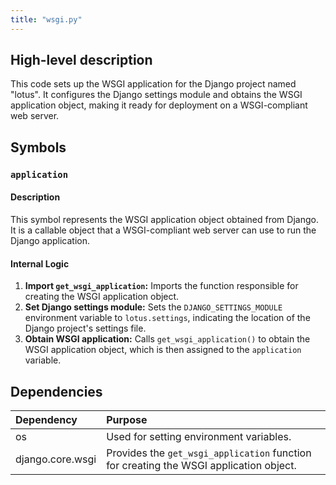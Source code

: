 ```yaml
---
title: "wsgi.py"
---
```


## High-level description
This code sets up the WSGI application for the Django project named "lotus". It configures the Django settings module and obtains the WSGI application object, making it ready for deployment on a WSGI-compliant web server.

## Symbols

### `application`
#### Description
This symbol represents the WSGI application object obtained from Django. It is a callable object that a WSGI-compliant web server can use to run the Django application.

#### Internal Logic
1. **Import `get_wsgi_application`:** Imports the function responsible for creating the WSGI application object.
2. **Set Django settings module:** Sets the `DJANGO_SETTINGS_MODULE` environment variable to `lotus.settings`, indicating the location of the Django project's settings file.
3. **Obtain WSGI application:** Calls `get_wsgi_application()` to obtain the WSGI application object, which is then assigned to the `application` variable.

## Dependencies
| Dependency | Purpose |
|:-----------|:--------|
| os        | Used for setting environment variables. |
| django.core.wsgi | Provides the `get_wsgi_application` function for creating the WSGI application object. |
